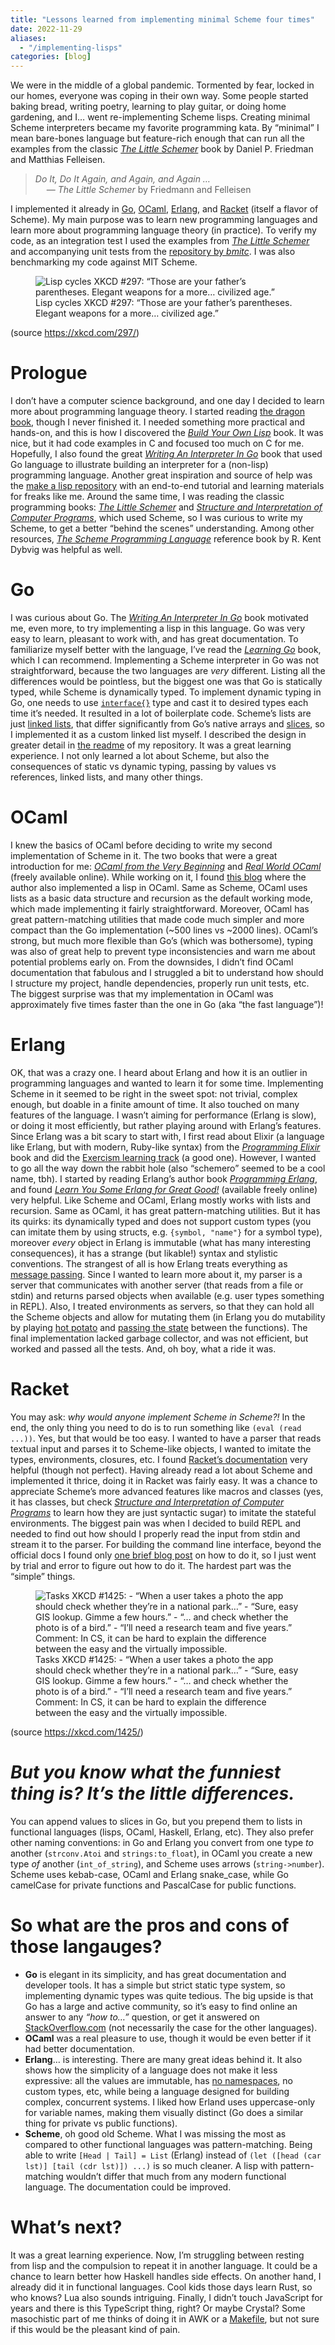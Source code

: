 ```yaml
---
title: "Lessons learned from implementing minimal Scheme four times"
date: 2022-11-29
aliases:
  - "/implementing-lisps"
categories: [blog]
---
```


We were in the middle of a global pandemic. Tormented by fear, locked in our homes, everyone was coping in their own way.
Some people started baking bread, writing poetry, learning to play guitar, or doing home gardening, and I...
went re-implementing Scheme lisps. Creating minimal Scheme interpreters became my favorite programming kata.
By "minimal" I mean bare-bones language but feature-rich enough that can run all the examples from the classic
*[The Little Schemer]* book by Daniel P. Friedman and Matthias Felleisen.

> *Do It, Do It Again, and Again, and Again ...*\
> &emsp; — *The Little Schemer* by Friedmann and Felleisen

I implemented it already in [Go], [OCaml], [Erlang], and [Racket] (itself a flavor of Scheme).
My main purpose was to learn new programming languages and learn more about programming language theory (in practice).
To verify my code, as an integration test I used the examples from *[The Little Schemer]* and accompanying unit tests
from the [repository by *bmitc*]. I was also benchmarking my code against MIT Scheme.

![Lisp cycles XKCD #297: "Those are your father's parentheses. Elegant weapons for a more... civilized age."](https://imgs.xkcd.com/comics/lisp_cycles.png)

(source <https://xkcd.com/297/>)

# Prologue

I don't have a computer science background, and one day I decided to learn more about programming language
theory. I started reading [the dragon book], though I never finished it. I needed something more practical and hands-on,
and this is how I discovered the *[Build Your Own Lisp]* book. It was nice, but it had code examples in C and focused
too much on C for me. Hopefully, I also found the great *[Writing An Interpreter In Go]* book that used Go language to
illustrate building an interpreter for a (non-lisp) programming language. Another great inspiration and source of help
was the [make a lisp repository] with an end-to-end tutorial and learning materials for freaks like me.
Around the same time, I was reading the classic programming books: *[The Little Schemer]* and
*[Structure and Interpretation of Computer Programs]*, which used Scheme, so I was curious to write
my Scheme, to get a better "behind the scenes" understanding. Among other resources,
*[The Scheme Programming Language]* reference book by R. Kent Dybvig was helpful as well.

# Go

I was curious about Go. The *[Writing An Interpreter In Go]* book motivated me, even more, to try implementing a lisp
in this language. Go was very easy to learn, pleasant to work with, and has great documentation. To familiarize myself
better with the language, I've read the *[Learning Go]* book, which I can recommend. Implementing a Scheme interpreter
in Go was not straightforward, because the two languages are *very* different. Listing all the differences would be
pointless, but the biggest one was that Go is statically typed, while Scheme is dynamically typed. To implement dynamic
typing in Go, one needs to use [`interface{}`] type and cast it to desired types each time it's needed. It resulted
in a lot of boilerplate code. Scheme's lists are just [linked lists], that differ significantly from Go's native arrays
and [slices], so I implemented it as a custom linked list myself. I described the design in greater detail in [the readme][Go]
of my repository. It was a great learning experience. I not only learned a lot about Scheme, but also the consequences
of static vs dynamic typing, passing by values vs references, linked lists, and many other things.

# OCaml

I knew the basics of OCaml before deciding to write my second implementation of Scheme in it. The two books that were
a great introduction for me: *[OCaml from the Very Beginning]* and *[Real World OCaml]* (freely available online).
While working on it, I found [this blog] where the author also implemented a lisp in OCaml.
Same as Scheme, OCaml uses lists as a basic data structure and recursion as the default working mode, which made
implementing it fairly straightforward. Moreover, OCaml has great pattern-matching utilities that made code much simpler
and more compact than the Go implementation (~500 lines vs ~2000 lines). OCaml's strong, but much more flexible than
Go's (which was bothersome), typing was also of great help to prevent type inconsistencies and warn me about potential
problems early on. From the downsides, I didn't find OCaml documentation that fabulous and I struggled a bit to
understand how should I structure my project, handle dependencies, properly run unit tests, etc. The biggest surprise
was that my implementation in OCaml was approximately five times faster than the one in Go (aka "the fast language")!

# Erlang

OK, that was a crazy one. I heard about Erlang and how it is an outlier in programming languages and wanted to learn
it for some time. Implementing Scheme in it seemed to be right in the sweet spot: not trivial, complex enough, but
doable in a finite amount of time. It also touched on many features of the language. I wasn't aiming for
performance (Erlang is slow), or doing it most efficiently, but rather playing around with Erlang's features.
Since Erlang was a bit scary to start with, I first read about Elixir (a language like Erlang, but with modern, Ruby-like
syntax) from the *[Programming Elixir]* book and did the [Exercism learning track] (a good one). However, I wanted to
go all the way down the rabbit hole (also "schemero" seemed to be a cool name, tbh). I started by reading Erlang's
author book *[Programming Erlang]*, and found *[Learn You Some Erlang for Great Good!]* (available freely online)
very helpful. Like Scheme and OCaml, Erlang mostly works with lists and recursion. Same as OCaml, it has great
pattern-matching utilities. But it has its quirks: its dynamically typed and does not support custom types
(you can imitate them by using structs, e.g. `{symbol, "name"}` for a symbol type), moreover *every* object in Erlang
is immutable (what has many interesting consequences), it has a strange (but likable!) syntax and stylistic conventions.
The strangest of all is how Erlang treats everything as [message passing]. Since I wanted to learn more about it, my
parser is a server that communicates with another server (that reads from a file or stdin) and returns parsed objects
when available (e.g. user types something in REPL). Also, I treated environments as servers, so that they can hold
all the Scheme objects and allow for mutating them (in Erlang you do mutability by playing [hot potato] and [passing the
state] between the functions). The final implementation lacked garbage collector, and was not efficient, but worked
and passed all the tests. And, oh boy, what a ride it was.

# Racket

You may ask: *why would anyone implement Scheme in Scheme?!* In the end, the only thing you need to do is to run
something like `(eval (read ...))`. Yes, but that would be too easy. I wanted to have a parser that reads textual input
and parses it to Scheme-like objects, I wanted to imitate the types, environments, closures, etc. I found [Racket's
documentation] very helpful (though not perfect). Having already read a lot about Scheme and implemented it thrice,
doing it in Racket was fairly easy. It was a chance to appreciate Scheme's more advanced features like macros and
classes (yes, it has classes, but check *[Structure and Interpretation of Computer Programs]*
to learn how they are just syntactic sugar) to imitate the stateful environments. The biggest pain was when I decided
to build REPL and needed to find out how should I properly read the input from stdin and stream it to the parser.
For building the command line interface, beyond the official docs I found only [one brief blog post] on how to do it,
so I just went by trial and error to figure out how to do it. The hardest part was the "simple" things.

![Tasks XKCD #1425: - "When a user takes a photo the app should check whether they're in a national park..." - "Sure, easy GIS lookup. Gimme a few hours." - "... and check whether the photo is of a bird." - "I'll need a research team and five years." Comment: In CS, it can be hard to explain the difference between the easy and the virtually impossible.](https://imgs.xkcd.com/comics/tasks.png)

(source <https://xkcd.com/1425/>)

# *But you know what the funniest thing is? It's the little differences.*

You can append values to slices in Go, but you prepend them to lists
in functional languages (lisps, OCaml, Haskell, Erlang, etc). They also prefer other naming conventions: in Go and Erlang
you convert from one type *to* another (`strconv.Atoi` and `strings:to_float`), in OCaml you create a new type *of*
another (`int_of_string`), and Scheme uses arrows (`string->number`). Scheme uses kebab-case, OCaml and Erlang snake_case,
while Go camelCase for private functions and PascalCase for public functions.

# So what are the pros and cons of those langauges?

* **Go** is elegant in its simplicity, and has great documentation and developer tools. It has a simple but strict static
   type system, so implementing dynamic types was quite tedious. The big upside is that Go has a large and active
   community, so it's easy to find online an answer to any *"how to..."* question, or get it answered on
   [StackOverflow.com](http://www.stackoverflow.com) (not necessarily the case for the other languages).
* **OCaml** was a real pleasure to use, though it would be even better if it had better documentation.
* **Erlang**... is interesting. There are many great ideas behind it. It also shows how the simplicity of a language does
   not make it less expressive: all the values are immutable, has [no namespaces], no custom types, etc, while being
   a language designed for building complex, concurrent systems. I liked how Erland uses uppercase-only for variable
   names, making them visually distinct (Go does a similar thing for private vs public functions).
* **Scheme**, oh good old Scheme. What I was missing the most as compared to other functional languages was pattern-matching.
   Being able to write `[Head | Tail] = List` (Erlang) instead of `(let ([head (car lst)] [tail (cdr lst)]) ...)` is
   so much cleaner. A lisp with pattern-matching wouldn't differ that much from any modern functional language. The
   documentation could be improved.

# What's next?

It was a great learning experience. Now, I'm struggling between resting from lisp and the compulsion to repeat it in
another language. It could be a chance to learn better how Haskell handles side effects. On another hand, I already did
it in functional languages. Cool kids those days learn Rust, so who knows? Lua also sounds intriguing.
Finally, I didn't touch JavaScript for years and there is this TypeScript thing, right? Or maybe Crystal?
Some masochistic part of me thinks of doing it in AWK or a [Makefile], but not sure if this would be the pleasant kind
of pain.

 [The Little Schemer]: https://www.goodreads.com/book/show/548914.The_Little_Schemer
 [Go]: https://github.com/twolodzko/gosch
 [OCaml]: https://github.com/twolodzko/loco
 [Erlang]: https://github.com/twolodzko/schemero
 [Racket]: https://github.com/twolodzko/schsch
 [repository by *bmitc*]: https://github.com/bmitc/the-little-schemer
 [the dragon book]: https://www.goodreads.com/book/show/703102.Compilers
 [Build Your Own Lisp]: https://www.goodreads.com/book/show/21857827-build-your-own-lisp
 [Writing An Interpreter In Go]: https://www.goodreads.com/book/show/32681092-writing-an-interpreter-in-go
 [Structure and Interpretation of Computer Programs]: https://www.goodreads.com/book/show/43713.Structure_and_Interpretation_of_Computer_Programs
 [The Scheme Programming Language]: https://www.scheme.com/tspl4/
 [Learning Go]: https://www.goodreads.com/book/show/55841848-learning-go
 [`interface{}`]: https://golangdocs.com/interfaces-in-golang
 [linked lists]: https://en.wikipedia.org/wiki/Linked_list
 [slices]: https://go.dev/blog/slices-intro
 [Real World OCaml]: https://dev.realworldocaml.org/
 [OCaml from the Very Beginning]: https://www.goodreads.com/book/show/18212242-ocaml-from-the-very-beginning
 [this blog]: https://bernsteinbear.com/blog/lisp/00_fundamentals/
 [Programming Elixir]: https://www.goodreads.com/book/show/17971957-programming-elixir
 [Exercism learning track]: https://exercism.org/tracks/elixir
 [Programming Erlang]: https://www.goodreads.com/book/show/808814.Programming_Erlang
 [Learn You Some Erlang for Great Good!]: https://learnyousomeerlang.com/contents
 [message passing]: https://www.erlang.org/blog/message-passing/
 [hot potato]: https://en.wikipedia.org/wiki/Hot_potato
 [passing the state]: https://learnyousomeerlang.com/more-on-multiprocessing#state-your-state
 [make a lisp repository]: https://github.com/kanaka/mal
 [Racket's documentation]: https://docs.racket-lang.org/index.html
 [no namespaces]: https://stackoverflow.com/questions/4476108/namespaces-and-records-in-erlang
 [one brief blog post]: https://jackwarren.info/posts/guides/racket/racket-command-line/
 [Makefile]: https://twolodzko.github.io/makefile-programming
